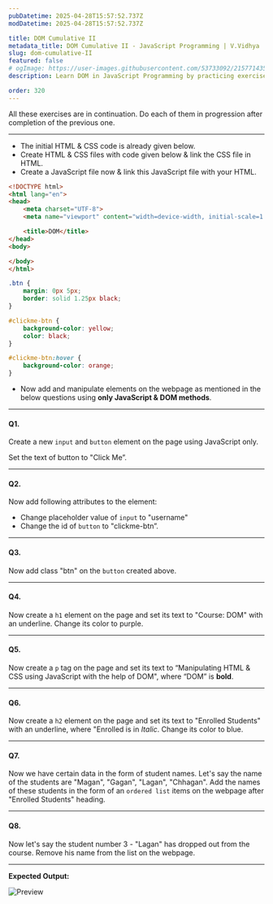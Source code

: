 ```yaml
---
pubDatetime: 2025-04-28T15:57:52.737Z
modDatetime: 2025-04-28T15:57:52.737Z

title: DOM Cumulative II
metadata_title: DOM Cumulative II - JavaScript Programming | V.Vidhya
slug: dom-cumulative-II
featured: false
# ogImage: https://user-images.githubusercontent.com/53733092/215771435-25408246-2309-4f8b-a781-1f3d93bdf0ec.png
description: Learn DOM in JavaScript Programming by practicing exercises based on real-world scenarios with V.Vidhya.

order: 320
---
```



<Admonition variant="note" title="note">
    All these exercises are in continuation. Do each of them in progression after completion of the previous one.
</Admonition>

---

- The initial HTML & CSS code is already given below.
- Create HTML & CSS files with code given below & link the CSS file in HTML.
- Create a JavaScript file now & link this JavaScript file with your HTML.

```html
<!DOCTYPE html>
<html lang="en">
<head>
    <meta charset="UTF-8">
    <meta name="viewport" content="width=device-width, initial-scale=1.0">

    <title>DOM</title>
</head>
<body>

</body>
</html>
```

```css
.btn {
    margin: 0px 5px;
    border: solid 1.25px black;
}

#clickme-btn {
    background-color: yellow;
    color: black;
}

#clickme-btn:hover {
    background-color: orange;
}
```

- Now add and manipulate elements on the webpage as mentioned in the below questions using **only JavaScript & DOM methods**.

---

#### Q1.

Create a new `input` and `button` element on the page using JavaScript only. 

Set the text of button to "Click Me”.

---

#### Q2.

Now add following attributes to the element:
- Change placeholder value of `input` to "username"
- Change the id of `button` to "clickme-btn”.

---

#### Q3.

Now add class "btn" on the `button` created above.

---

#### Q4.

Now create a `h1` element on the page and set its text to "Course: DOM" with an underline.
Change its color to purple.

---

#### Q5.

Now create a `p` tag on the page and set its text to “Manipulating HTML & CSS using JavaScript with the help of DOM", where “DOM” is **bold**.

---

#### Q6.

Now create a `h2` element on the page and set its text to "Enrolled Students" with an underline, where "Enrolled is in _Italic_.
Change its color to blue.

---

#### Q7.

Now we have certain data in the form of student names.
Let's say the name of the students are "Magan", "Gagan", "Lagan", "Chhagan".
Add the names of these students in the form of an `ordered list` items on the webpage after "Enrolled Students" heading.

---

#### Q8.

Now let's say the student number 3 - "Lagan" has dropped out from the course.
Remove his name from the list on the webpage.

---

**Expected Output:**

![Preview](@/assets/courses/programming/webdev/js/exercises/dom-cumulative-II/1.png)